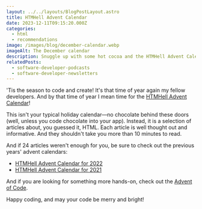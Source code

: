 ```yaml
---
layout: ../../layouts/BlogPostLayout.astro
title: HTMHell Advent Calendar
date: 2023-12-11T09:15:20.000Z
categories:
  - html
  - recommendations
image: /images/blog/december-calendar.webp
imageAlt: The December calendar
description: Snuggle up with some hot cocoa and the HTMHell Advent Calendar
relatedPosts:
  - software-developer-podcasts
  - software-developer-newsletters
---
```

'Tis the season to code and create! It's that time of year again my fellow developers.
And by that time of year I mean time for the [HTMHell Advent Calendar](https://www.htmhell.dev/adventcalendar/)!

This isn't your typical holiday calendar—no chocolate behind these doors (well,
unless you code chocolate into your app). Instead, it is a selection of articles
about, you guessed it, HTML. Each article is well thought out and informative.
And they shouldn't take you more than 10 minutes to read.

And if 24 articles weren't enough for you, be sure to check out the previous
years' advent calendars:

- [HTMHell Advent Calendar for 2022](https://www.htmhell.dev/adventcalendar/2022/)
- [HTMHell Advent Calendar for 2021](https://www.htmhell.dev/adventcalendar/2021/)

And if you are looking for something more hands-on, check out the [Advent of Code](https://adventofcode.com/).

Happy coding, and may your code be merry and bright!

<RandomSupport />
